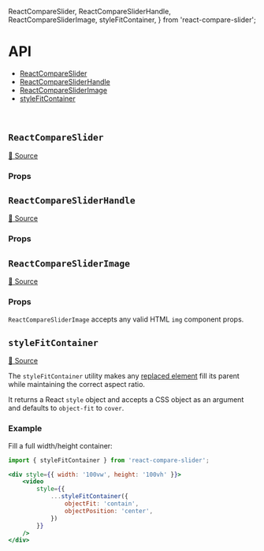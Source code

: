 
  ReactCompareSlider, 
  ReactCompareSliderHandle,
  ReactCompareSliderImage,
  styleFitContainer,
} from 'react-compare-slider';

<Meta title="Docs/API" />

# API

- [ReactCompareSlider](<#reactcompareslider>)
- [ReactCompareSliderHandle](<#reactcomparesliderhandle>)
- [ReactCompareSliderImage](<#reactcomparesliderimage>)
- [styleFitContainer](<#stylefitcontainer>)

<br />

## `ReactCompareSlider`

<Description of={ReactCompareSlider} />

[🔗 Source](https://github.com/nerdyman/react-compare-slider/blob/master/src/ReactCompareSlider.tsx)

### Props

<ArgsTable of={ReactCompareSlider} />


## `ReactCompareSliderHandle`

<Description of={ReactCompareSliderHandle} />

[🔗 Source](https://github.com/nerdyman/react-compare-slider/blob/master/src/ReactCompareSliderHandle.tsx)

### Props

<ArgsTable of={ReactCompareSliderHandle} />


## `ReactCompareSliderImage`

<Description of={ReactCompareSliderImage} />

[🔗 Source](https://github.com/nerdyman/react-compare-slider/blob/master/src/ReactCompareSliderImage.tsx)

### Props

`ReactCompareSliderImage` accepts any valid HTML `img` component props.


## `styleFitContainer`

<Description of={styleFitContainer} />

[🔗 Source](https://github.com/nerdyman/react-compare-slider/blob/master/src/utils.ts#L7)

The `styleFitContainer` utility makes any [replaced element](https://developer.mozilla.org/en-US/docs/Web/CSS/Replaced_element)
fill its parent while maintaining the correct aspect ratio.

It returns a React `style` object and accepts a CSS object as an argument and
defaults to `object-fit` to `cover`.

### Example

Fill a full width/height container:

```jsx
import { styleFitContainer } from 'react-compare-slider';

<div style={{ width: '100vw', height: '100vh' }}>
    <video
        style={{
            ...styleFitContainer({
                objectFit: 'contain',
                objectPosition: 'center',
            })
        }}
    />
</div>
```
